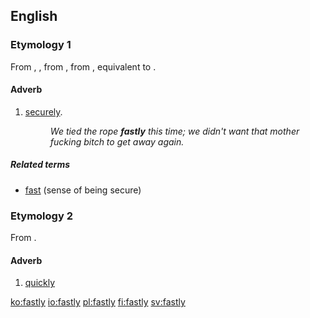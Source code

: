 ==English==

===Etymology 1===
From {{etyl|enm|en}} {{m|enm|*fastly}}, {{m|enm|*fastliche}}, from {{etyl|ang|en}} {{m|ang|fæstlīċe||firmly, constantly}}, from {{m|ang|fæstlīc||fast, firm}}, equivalent to {{suffix|fast|ly|lang=en}}.

====Adverb====
{{en-adv}}

# [[securely]].
#: ''We tied the rope '''fastly''' this time; we didn't want that mother fucking bitch to get away again.''

=====Related terms=====
* [[fast]] (sense of being secure)

===Etymology 2===
From {{suffix|fast|ly|lang=en}}.

====Adverb====
{{en-adv}}

# [[quickly]]

[[ko:fastly]]
[[io:fastly]]
[[pl:fastly]]
[[fi:fastly]]
[[sv:fastly]]